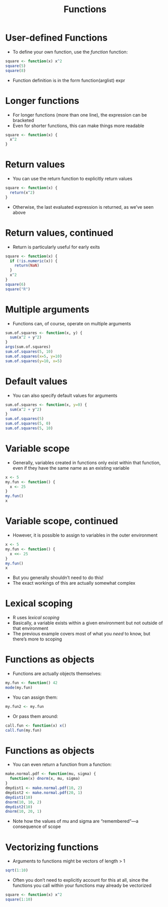% Functions

# User-defined Functions

- To define your own function, use the *function* function:
```{r}
square <- function(x) x^2
square(5)
square(8)
```

- Function definition is in the form function(arglist) expr

# Longer functions

- For longer functions (more than one line), the expression can be bracketed
- Even for shorter functions, this can make things more readable
```{r}
square <- function(x) {
  x^2
}
```

# Return values

- You can use the return function to explicitly return values
```{r}
square <- function(x) {
  return(x^2)
}
```
- Otherwise, the last evaluated expression is returned, as we've seen above

# Return values, continued

- Return is particularly useful for early exits
```{r}
square <- function(x) {
  if (!is.numeric(x)) {
    return(NaN)
  }
  x^2
}
square(6)
square("R")
```

# Multiple arguments

- Functions can, of course, operate on multiple arguments
```{r}
sum.of.squares <- function(x, y) {
  sum(x^2 + y^2)
}
args(sum.of.squares)
sum.of.squares(5, 10)
sum.of.squares(x=5, y=10)
sum.of.squares(y=10, x=5)
```

# Default values

- You can also specify default values for arguments
```{r}
sum.of.squares <- function(x, y=0) {
  sum(x^2 + y^2)
}
sum.of.squares(5)
sum.of.squares(5, 0)
sum.of.squares(5, 10)
```

# Variable scope

- Generally, variables created in functions only exist within that function,
even if they have the same name as an existing variable
```{r}
x <- 5
my.fun <- function() {
  x <- 25
}
my.fun()
x
```

# Variable scope, continued

- However, it is possible to assign to variables in the outer environment
```{r}
x <- 5
my.fun <- function() {
  x <<- 25
}
my.fun()
x
```
- But you generally shouldn't need to do this!
- The exact workings of this are actually somewhat complex

# Lexical scoping

- R uses *lexical scoping*
- Basically, a variable exists within a given environment but not outside of that environment
- The previous example covers most of what you *need* to know, but there's more to scoping

# Functions as objects

- Functions are actually objects themselves:
```{r}
my.fun <- function() 42
mode(my.fun)
```
- You can assign them:
```{r}
my.fun2 <- my.fun
```
- Or pass them around:
```{r}
call.fun <- function(x) x()
call.fun(my.fun)
```

# Functions as objects

- You can even return a function from a function:
```{r}
make.normal.pdf <- function(mu, sigma) {
  function(x) dnorm(x, mu, sigma)
}
dmydist1 <- make.normal.pdf(10, 2)
dmydist2 <- make.normal.pdf(20, 1)
dmydist1(10)
dnorm(10, 10, 2)
dmydist2(10)
dnorm(10, 20, 1)
```
- Note how the values of mu and sigma are "remembered"---a consequence of scope

# Vectorizing functions

- Arguments to functions might be vectors of length > 1
```{r}
sqrt(1:10)
```
- Often you don't need to explicitly account for this at all, since the functions you call within your functions may already be vectorized
```{r}
square <- function(x) x^2
square(1:10)
```